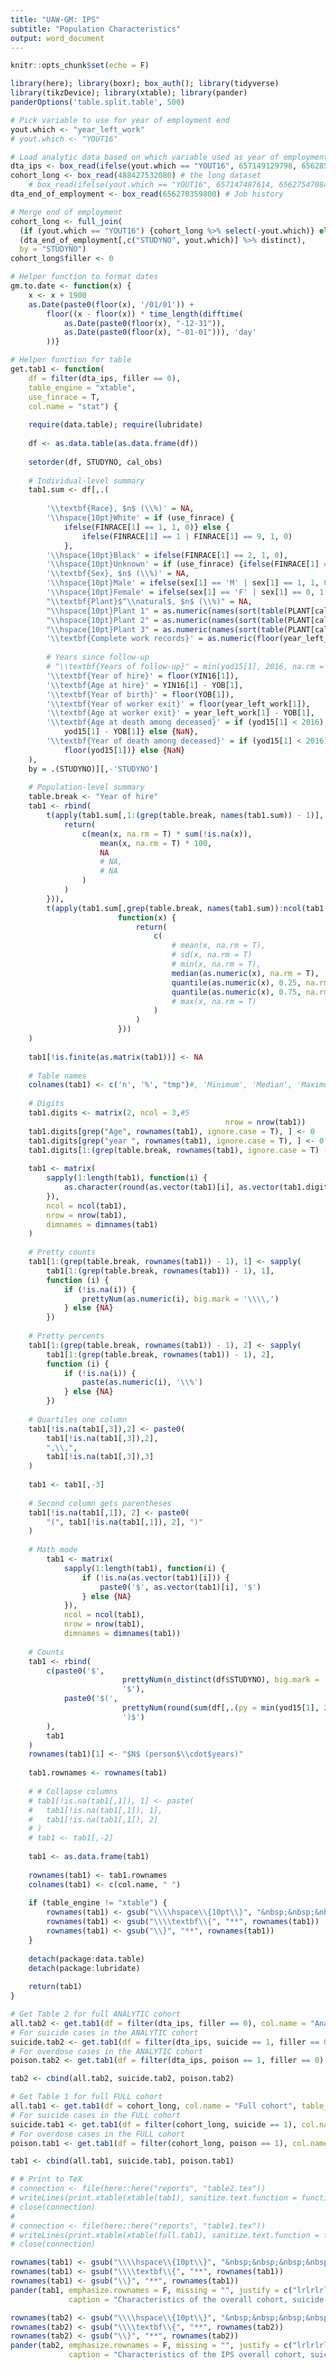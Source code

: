 ```yaml
---
title: "UAW-GM: IPS"
subtitle: "Population Characteristics"
output: word_document
---
```


```r
knitr::opts_chunk$set(echo = F)

library(here); library(boxr); box_auth(); library(tidyverse)
library(tikzDevice); library(xtable); library(pander)
panderOptions('table.split.table', 500)

# Pick variable to use for year of employment end
yout.which <- "year_left_work"
# yout.which <- "YOUT16"

# Load analytic data based on which variable used as year of employment end
dta_ips <- box_read(ifelse(yout.which == "YOUT16", 657149129798, 656285655983))
cohort_long <- box_read(488427532080) # the long dataset
	# box_read(ifelse(yout.which == "YOUT16", 657147487614, 656275470844))
dta_end_of_employment <- box_read(656270359800) # Job history

# Merge end of employment
cohort_long <- full_join(
  (if (yout.which == "YOUT16") {cohort_long %>% select(-yout.which)} else {cohort_long}),
  (dta_end_of_employment[,c("STUDYNO", yout.which)] %>% distinct),
  by = "STUDYNO")
cohort_long$filler <- 0

# Helper function to format dates
gm.to.date <- function(x) {
	x <- x + 1900
	as.Date(paste0(floor(x), '/01/01')) +
		floor((x - floor(x)) * time_length(difftime(
			as.Date(paste0(floor(x), "-12-31")),
			as.Date(paste0(floor(x), "-01-01"))), 'day'
		))}
```

```r
# Helper function for table
get.tab1 <- function(
	df = filter(dta_ips, filler == 0),
	table_engine = "xtable",
	use_finrace = T,
	col.name = "stat") {
	
	require(data.table); require(lubridate)
	
	df <- as.data.table(as.data.frame(df))
	
	setorder(df, STUDYNO, cal_obs)
	
	# Individual-level summary
	tab1.sum <- df[,.(
		
		'\\textbf{Race}, $n$ (\\%)' = NA,
		'\\hspace{10pt}White' = if (use_finrace) {
			ifelse(FINRACE[1] == 1, 1, 0)} else {
				ifelse(FINRACE[1] == 1 | FINRACE[1] == 9, 1, 0)
			},
		'\\hspace{10pt}Black' = ifelse(FINRACE[1] == 2, 1, 0),
		'\\hspace{10pt}Unknown' = if (use_finrace) {ifelse(FINRACE[1] == 9 | FINRACE[1] == 0, 1, 0)},
		'\\textbf{Sex}, $n$ (\\%)' = NA,
		'\\hspace{10pt}Male' = ifelse(sex[1] == 'M' | sex[1] == 1, 1, 0),
		'\\hspace{10pt}Female' = ifelse(sex[1] == 'F' | sex[1] == 0, 1, 0),
		"\\textbf{Plant}$^\\natural$, $n$ (\\%)" = NA,
		"\\hspace{10pt}Plant 1" = as.numeric(names(sort(table(PLANT[cal_obs < 1995]), decreasing = T)[1])) == 1,
		"\\hspace{10pt}Plant 2" = as.numeric(names(sort(table(PLANT[cal_obs < 1995]), decreasing = T)[1])) == 2,
		"\\hspace{10pt}Plant 3" = as.numeric(names(sort(table(PLANT[cal_obs < 1995]), decreasing = T)[1])) == 3,
		'\\textbf{Complete work records}' = as.numeric(floor(year_left_work[1]) < 1995),
		
		# Years since follow-up
		# "\\textbf{Years of follow-up}" = min(yod15[1], 2016, na.rm = T) - YIN16[1] - 3,
		'\\textbf{Year of hire}' = floor(YIN16[1]),
		'\\textbf{Age at hire}' = YIN16[1] - YOB[1],
		'\\textbf{Year of birth}' = floor(YOB[1]),
		'\\textbf{Year of worker exit}' = floor(year_left_work[1]),
		'\\textbf{Age at worker exit}' = year_left_work[1] - YOB[1],
		'\\textbf{Age at death among deceased}' = if (yod15[1] < 2016) {
			yod15[1] - YOB[1]} else {NaN},
		'\\textbf{Year of death among deceased}' = if (yod15[1] < 2016) {
			floor(yod15[1])} else {NaN}
	),
	by = .(STUDYNO)][,-'STUDYNO']
	
	# Population-level summary
	table.break <- "Year of hire"
	tab1 <- rbind(
		t(apply(tab1.sum[,1:(grep(table.break, names(tab1.sum)) - 1)], 2, function(x) {
			return(
				c(mean(x, na.rm = T) * sum(!is.na(x)),
					mean(x, na.rm = T) * 100,
					NA
					# NA,
					# NA
				)
			)
		})),
		t(apply(tab1.sum[,grep(table.break, names(tab1.sum)):ncol(tab1.sum)], 2,
						function(x) {
							return(
								c(
									# mean(x, na.rm = T),
									# sd(x, na.rm = T)
									# min(x, na.rm = T),
									median(as.numeric(x), na.rm = T),
									quantile(as.numeric(x), 0.25, na.rm = T),
									quantile(as.numeric(x), 0.75, na.rm = T)
									# max(x, na.rm = T)
								)
							)
						}))
	)
	
	tab1[!is.finite(as.matrix(tab1))] <- NA
	
	# Table names
	colnames(tab1) <- c('n', '%', "tmp")#, 'Minimum', 'Median', 'Maximum')
	
	# Digits
	tab1.digits <- matrix(2, ncol = 3,#5
												nrow = nrow(tab1))
	tab1.digits[grep("Age", rownames(tab1), ignore.case = T), ] <- 0
	tab1.digits[grep("year ", rownames(tab1), ignore.case = T), ] <- 0
	tab1.digits[1:(grep(table.break, rownames(tab1), ignore.case = T) - 1), -1] <- 0
	
	tab1 <- matrix(
		sapply(1:length(tab1), function(i) {
			as.character(round(as.vector(tab1)[i], as.vector(tab1.digits)[i]))
		}),
		ncol = ncol(tab1),
		nrow = nrow(tab1),
		dimnames = dimnames(tab1)
	)
	
	# Pretty counts
	tab1[1:(grep(table.break, rownames(tab1)) - 1), 1] <- sapply(
		tab1[1:(grep(table.break, rownames(tab1)) - 1), 1],
		function (i) {
			if (!is.na(i)) {
				prettyNum(as.numeric(i), big.mark = '\\\\,')
			} else {NA}
		})
	
	# Pretty percents
	tab1[1:(grep(table.break, rownames(tab1)) - 1), 2] <- sapply(
		tab1[1:(grep(table.break, rownames(tab1)) - 1), 2],
		function (i) {
			if (!is.na(i)) {
				paste(as.numeric(i), '\\%')
			} else {NA}
		})
	
	# Quartiles one column
	tab1[!is.na(tab1[,3]),2] <- paste0(
		tab1[!is.na(tab1[,3]),2],
		",\\,",
		tab1[!is.na(tab1[,3]),3]
	)
	
	tab1 <- tab1[,-3]
	
	# Second column gets parentheses
	tab1[!is.na(tab1[,1]), 2] <- paste0(
		"(", tab1[!is.na(tab1[,1]), 2], ")"
	)
	
	# Math mode
		tab1 <- matrix(
			sapply(1:length(tab1), function(i) {
				if (!is.na(as.vector(tab1)[i])) {
					paste0('$', as.vector(tab1)[i], '$')
				} else {NA}
			}),
			ncol = ncol(tab1),
			nrow = nrow(tab1),
			dimnames = dimnames(tab1))
	
	# Counts
	tab1 <- rbind(
		c(paste0('$',
						 prettyNum(n_distinct(df$STUDYNO), big.mark = '\\\\,'),
						 '$'),
			paste0('$(',
						 prettyNum(round(sum(df[,.(py = min(yod15[1], 2016, na.rm = T) - YIN16[1] - 3), by = .(STUDYNO)]$py), 0), big.mark = '\\\\,'),
						 ')$')
		),
		tab1
	)
	rownames(tab1)[1] <- "$N$ (person$\\cdot$years)"
	
	tab1.rownames <- rownames(tab1)
	
	# # Collapse columns
	# tab1[!is.na(tab1[,1]), 1] <- paste(
	# 	tab1[!is.na(tab1[,1]), 1],
	# 	tab1[!is.na(tab1[,1]), 2]
	# )
	# tab1 <- tab1[,-2]
	
	tab1 <- as.data.frame(tab1)
	
	rownames(tab1) <- tab1.rownames
	colnames(tab1) <- c(col.name, " ")
	
	if (table_engine != "xtable") {
		rownames(tab1) <- gsub("\\\\hspace\\{10pt\\}", "&nbsp;&nbsp;&nbsp;&nbsp;", rownames(tab1))
		rownames(tab1) <- gsub("\\\\textbf\\{", "**", rownames(tab1))
		rownames(tab1) <- gsub("\\}", "**", rownames(tab1))
	}
	
	detach(package:data.table)
	detach(package:lubridate)
	
	return(tab1)
}

# Get Table 2 for full ANALYTIC cohort
all.tab2 <- get.tab1(df = filter(dta_ips, filler == 0), col.name = "Analytic cohort", table_engine = "pander")
# For suicide cases in the ANALYTIC cohort
suicide.tab2 <- get.tab1(df = filter(dta_ips, suicide == 1, filler == 0), col.name = "Suicide cases", table_engine = "pander")
# For overdose cases in the ANALYTIC cohort
poison.tab2 <- get.tab1(df = filter(dta_ips, poison == 1, filler == 0), col.name = "Fatal overdose cases", table_engine = "pander")

tab2 <- cbind(all.tab2, suicide.tab2, poison.tab2)

# Get Table 1 for full FULL cohort
all.tab1 <- get.tab1(df = cohort_long, col.name = "Full cohort", table_engine = "pander")
# For suicide cases in the FULL cohort
suicide.tab1 <- get.tab1(df = filter(cohort_long, suicide == 1), col.name = "Suicide cases", table_engine = "pander")
# For overdose cases in the FULL cohort
poison.tab1 <- get.tab1(df = filter(cohort_long, poison == 1), col.name = "Fatal overdose cases", table_engine = "pander")

tab1 <- cbind(all.tab1, suicide.tab1, poison.tab1)

# # Print to TeX
# connection <- file(here::here("reports", "table2.tex"))
# writeLines(print.xtable(xtable(tab1), sanitize.text.function = function(x) {x}), connection)
# close(connection)
# 
# connection <- file(here::here("reports", "table1.tex"))
# writeLines(print.xtable(xtable(full.tab1), sanitize.text.function = function(x) {x}), connection)
# close(connection)
```

```r
rownames(tab1) <- gsub("\\\\hspace\\{10pt\\}", "&nbsp;&nbsp;&nbsp;&nbsp;", rownames(tab1))
rownames(tab1) <- gsub("\\\\textbf\\{", "**", rownames(tab1))
rownames(tab1) <- gsub("\\}", "**", rownames(tab1))
pander(tab1, emphasize.rownames = F, missing = "", justify = c("lrlrlrl"),
			 caption = "Characteristics of the overall cohort, suicide cases, and overdose cases, UAW-GM cohort 1941-2015.")
```


```r
rownames(tab2) <- gsub("\\\\hspace\\{10pt\\}", "&nbsp;&nbsp;&nbsp;&nbsp;", rownames(tab2))
rownames(tab2) <- gsub("\\\\textbf\\{", "**", rownames(tab2))
rownames(tab2) <- gsub("\\}", "**", rownames(tab2))
pander(tab2, emphasize.rownames = F, missing = "", justify = c("lrlrlrl"),
			 caption = "Characteristics of the IPS overall cohort, suicide cases, and overdose cases, UAW-GM cohort 1970-2015.")
```